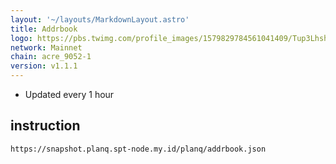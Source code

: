 ```yaml
---
layout: '~/layouts/MarkdownLayout.astro'
title: Addrbook
logo: https://pbs.twimg.com/profile_images/1579829784561041409/Tup3Lhsh_400x400.jpg
network: Mainnet
chain: acre_9052-1
version: v1.1.1
---
```

- Updated every 1 hour

## instruction

```
https://snapshot.planq.spt-node.my.id/planq/addrbook.json
```
